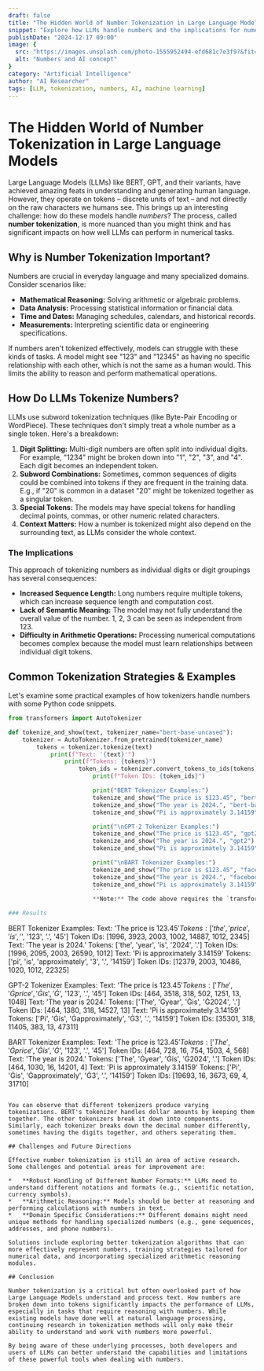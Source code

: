 ```yaml
---
draft: false
title: "The Hidden World of Number Tokenization in Large Language Models"
snippet: "Explore how LLMs handle numbers and the implications for numerical tasks in AI."
publishDate: "2024-12-17 09:00"
image: {
  src: "https://images.unsplash.com/photo-1555952494-efd681c7e3f9?&fit=crop&w=430&h=240",
  alt: "Numbers and AI concept"
}
category: "Artificial Intelligence"
author: "AI Researcher"
tags: [LLM, tokenization, numbers, AI, machine learning]
---
```


# The Hidden World of Number Tokenization in Large Language Models

Large Language Models (LLMs) like BERT, GPT, and their variants, have achieved amazing feats in understanding and generating human language. However, they operate on tokens – discrete units of text – and not directly on the raw characters we humans see. This brings up an interesting challenge: how do these models handle *numbers*? The process, called **number tokenization**, is more nuanced than you might think and has significant impacts on how well LLMs can perform in numerical tasks.

## Why is Number Tokenization Important?

Numbers are crucial in everyday language and many specialized domains. Consider scenarios like:

*   **Mathematical Reasoning:** Solving arithmetic or algebraic problems.
*   **Data Analysis:** Processing statistical information or financial data.
*   **Time and Dates:** Managing schedules, calendars, and historical records.
*   **Measurements:** Interpreting scientific data or engineering specifications.

If numbers aren't tokenized effectively, models can struggle with these kinds of tasks. A model might see "123" and "12345" as having no specific relationship with each other, which is not the same as a human would. This limits the ability to reason and perform mathematical operations.

## How Do LLMs Tokenize Numbers?

LLMs use subword tokenization techniques (like Byte-Pair Encoding or WordPiece). These techniques don't simply treat a whole number as a single token. Here's a breakdown:

1.  **Digit Splitting:** Multi-digit numbers are often split into individual digits. For example, "1234" might be broken down into "1", "2", "3", and "4". Each digit becomes an independent token.
2.  **Subword Combinations:** Sometimes, common sequences of digits could be combined into tokens if they are frequent in the training data. E.g., if "20" is common in a dataset "20" might be tokenized together as a singular token.
3.  **Special Tokens:** The models may have special tokens for handling decimal points, commas, or other numeric related characters.
4.  **Context Matters:** How a number is tokenized might also depend on the surrounding text, as LLMs consider the whole context.

### The Implications

This approach of tokenizing numbers as individual digits or digit groupings has several consequences:

*   **Increased Sequence Length:** Long numbers require multiple tokens, which can increase sequence length and computation cost.
*   **Lack of Semantic Meaning:** The model may not fully understand the overall value of the number. 1, 2, 3 can be seen as independent from 123.
*   **Difficulty in Arithmetic Operations:** Processing numerical computations becomes complex because the model must learn relationships between individual digit tokens.

## Common Tokenization Strategies & Examples

Let's examine some practical examples of how tokenizers handle numbers with some Python code snippets.

```python
from transformers import AutoTokenizer

def tokenize_and_show(text, tokenizer_name="bert-base-uncased"):
    tokenizer = AutoTokenizer.from_pretrained(tokenizer_name)
        tokens = tokenizer.tokenize(text)
            print(f"Text: '{text}'")
                print(f"Tokens: {tokens}")
                    token_ids = tokenizer.convert_tokens_to_ids(tokens)
                        print(f"Token IDs: {token_ids}")

                        print("BERT Tokenizer Examples:")
                        tokenize_and_show("The price is $123.45", "bert-base-uncased")
                        tokenize_and_show("The year is 2024.", "bert-base-uncased")
                        tokenize_and_show("Pi is approximately 3.14159", "bert-base-uncased")

                        print("\nGPT-2 Tokenizer Examples:")
                        tokenize_and_show("The price is $123.45", "gpt2")
                        tokenize_and_show("The year is 2024.", "gpt2")
                        tokenize_and_show("Pi is approximately 3.14159", "gpt2")

                        print("\nBART Tokenizer Examples:")
                        tokenize_and_show("The price is $123.45", "facebook/bart-base")
                        tokenize_and_show("The year is 2024.", "facebook/bart-base")
                        tokenize_and_show("Pi is approximately 3.14159", "facebook/bart-base")
                        ```
                        **Note:** The code above requires the `transformers` library. You can install it using `pip install transformers`.

### Results
```
BERT Tokenizer Examples:
Text: 'The price is $123.45'
Tokens: ['the', 'price', 'is', '$', '123', '.', '45']
Token IDs: [1996, 3923, 2003, 1002, 14887, 1012, 2345]
Text: 'The year is 2024.'
Tokens: ['the', 'year', 'is', '2024', '.']
Token IDs: [1996, 2095, 2003, 26590, 1012]
Text: 'Pi is approximately 3.14159'
Tokens: ['pi', 'is', 'approximately', '3', '.', '14159']
Token IDs: [12379, 2003, 10486, 1020, 1012, 22325]

GPT-2 Tokenizer Examples:
Text: 'The price is $123.45'
Tokens: ['The', 'Ġprice', 'Ġis', 'Ġ$', '123', '.', '45']
Token IDs: [464, 3518, 318, 502, 1251, 13, 1048]
Text: 'The year is 2024.'
Tokens: ['The', 'Ġyear', 'Ġis', 'Ġ2024', '.']
Token IDs: [464, 1380, 318, 14527, 13]
Text: 'Pi is approximately 3.14159'
Tokens: ['Pi', 'Ġis', 'Ġapproximately', 'Ġ3', '.', '14159']
Token IDs: [35301, 318, 11405, 383, 13, 47311]

BART Tokenizer Examples:
Text: 'The price is $123.45'
Tokens: ['The', 'Ġprice', 'Ġis', 'Ġ$', '123', '.', '45']
Token IDs: [464, 728, 16, 754, 1503, 4, 568]
Text: 'The year is 2024.'
Tokens: ['The', 'Ġyear', 'Ġis', 'Ġ2024', '.']
Token IDs: [464, 1030, 16, 14201, 4]
Text: 'Pi is approximately 3.14159'
Tokens: ['Pi', 'Ġis', 'Ġapproximately', 'Ġ3', '.', '14159']
Token IDs: [19693, 16, 3673, 69, 4, 31710]
```

You can observe that different tokenizers produce varying tokenizations. BERT's tokenizer handles dollar amounts by keeping them together. The other tokenizers break it down into components. Similarly, each tokenizer breaks down the decimal number differently, sometimes having the digits together, and others seperating them.

## Challenges and Future Directions

Effective number tokenization is still an area of active research. Some challenges and potential areas for improvement are:

*   **Robust Handling of Different Number Formats:** LLMs need to understand different notations and formats (e.g., scientific notation, currency symbols).
*   **Arithmetic Reasoning:** Models should be better at reasoning and performing calculations with numbers in text.
*   **Domain Specific Considerations:** Different domains might need unique methods for handling specialized numbers (e.g., gene sequences, addresses, and phone numbers).

Solutions include exploring better tokenization algorithms that can more effectively represent numbers, training strategies tailored for numerical data, and incorporating specialized arithmetic reasoning modules.

## Conclusion

Number tokenization is a critical but often overlooked part of how Large Language Models understand and process text. How numbers are broken down into tokens significantly impacts the performance of LLMs, especially in tasks that require reasoning with numbers. While existing models have done well at natural language processing, continuing research in tokenization methods will only make their ability to understand and work with numbers more powerful.

By being aware of these underlying processes, both developers and users of LLMs can better understand the capabilities and limitations of these powerful tools when dealing with numbers.
